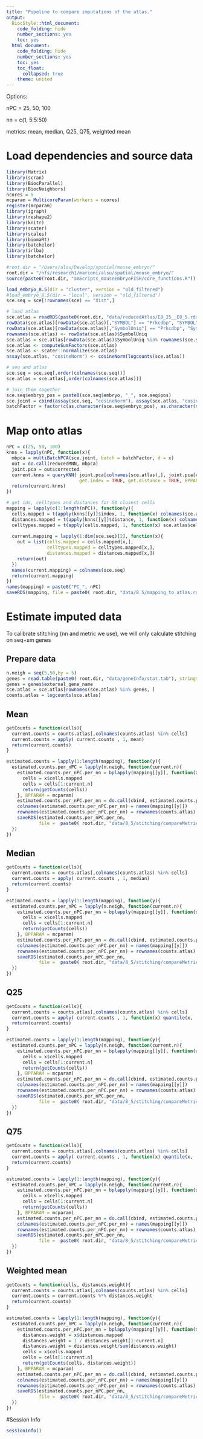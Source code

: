 ```yaml
---
title: "Pipeline to compare imputations of the atlas."
output:
  BiocStyle::html_document:
    code_folding: hide
    number_sections: yes
    toc: yes  
  html_document:
    code_folding: hide
    number_sections: yes
    toc: yes
    toc_float:
      collapsed: true
    theme: united
---
```


Options:

nPC = 25, 50, 100

nn = c(1, 5:5:50) 

metrics: mean, median, Q25, Q75, weighted mean

# Load dependencies and source data

```r

library(Matrix)
library(scran)
library(BiocParallel)
library(BiocNeighbors)
ncores = 5
mcparam = MulticoreParam(workers = ncores)
register(mcparam)
library(igraph)
library(reshape2)
library(knitr)
library(scater)
library(scales)
library(biomaRt)
library(batchelor)
library(irlba)
library(batchelor)

#root.dir = "/Users/alsu/Develop/spatial/mouse_embryo/"
root.dir = "/nfs/research1/marioni/alsu/spatial/mouse_embryo/"
source(paste0(root.dir, "amScripts_mouseEmbryoFISH/core_functions.R"))

load_embryo_8.5(dir = "cluster", version = "old_filtered")
#load_embryo_8.5(dir = "local", version = "old_filtered")
sce.seq = sce[!rownames(sce) == "Xist",]

# load atlas 
sce.atlas = readRDS(paste0(root.dir, "data/reducedAtlas/E8_25__E8_5.rds"))
rowData(sce.atlas)[rowData(sce.atlas)[,"SYMBOL"] == "Prkcdbp", "SYMBOL"] <- "Cavin3"
rowData(sce.atlas)[rowData(sce.atlas)[,"SymbolUniq"] == "Prkcdbp", "SymbolUniq"] <- "Cavin3"
rownames(sce.atlas) <- rowData(sce.atlas)$SymbolUniq
sce.atlas = sce.atlas[rowData(sce.atlas)$SymbolUniq %in% rownames(sce.seq), !is.na(sce.atlas$celltype)]
sce.atlas <- computeSumFactors(sce.atlas)
sce.atlas <- scater::normalize(sce.atlas)
assay(sce.atlas, "cosineNorm") <- cosineNorm(logcounts(sce.atlas))

# seq and atlas
sce.seq = sce.seq[,order(colnames(sce.seq))]
sce.atlas = sce.atlas[,order(colnames(sce.atlas))]

# join them together
sce.seq$embryo_pos = paste0(sce.seq$embryo, "_", sce.seq$pos)
sce.joint = cbind(assay(sce.seq, "cosineNorm"), assay(sce.atlas, "cosineNorm"))
batchFactor = factor(c(as.character(sce.seq$embryo_pos), as.character(sce.atlas$sample)))


```

# Map onto atlas

```r

nPC = c(25, 50, 100)
knns = lapply(nPC, function(x){
  mbpca = multiBatchPCA(sce.joint, batch = batchFactor, d = x)
  out = do.call(reducedMNN, mbpca)
  joint.pca = out$corrected
  current.knns = queryKNN( joint.pca[colnames(sce.atlas),], joint.pca[colnames(sce.seq),], k = 50, 
                           get.index = TRUE, get.distance = TRUE, BPPARAM = mcparam)
  return(current.knns) 
})

# get ids, celltypes and distances for 50 closest cells
mapping = lapply(c(1:length(nPC)), function(y){
  cells.mapped = t(apply(knns[[y]]$index, 1, function(x) colnames(sce.atlas)[x]))
  distances.mapped = t(apply(knns[[y]]$distance, 1, function(x) colnames(sce.atlas)[x])) 
  celltypes.mapped = t(apply(cells.mapped, 1, function(x) sce.atlas$celltype[match(x, colnames(sce.atlas))]))
  
  current.mapping = lapply(1:dim(sce.seq)[2], function(x){
    out = list(cells.mapped = cells.mapped[x,],
               celltypes.mapped = celltypes.mapped[x,],
               distances.mapped = distances.mapped[x,])
    return(out)
  })
  names(current.mapping) = colnames(sce.seq)
  return(current.mapping)
})
names(mapping) = paste0("PC_", nPC)
saveRDS(mapping, file = paste0( root.dir, "data/8_5/mapping_to_atlas.rds"))


```

# Estimate imputed data

To calibrate stitching (nn and metric we use), we will only calculate stitching on seq+sm genes

## Prepare data

```r

n.neigh = seq(5,50,by = 5)
genes = read.table(paste0( root.dir, "data/geneInfo/stat.tab"), stringsAsFactors = F, header = T)
genes = genes$external_gene_name
sce.atlas = sce.atlas[rownames(sce.atlas) %in% genes, ]
counts.atlas = logcounts(sce.atlas)

```

## Mean 

```r

getCounts = function(cells){
  current.counts = counts.atlas[,colnames(counts.atlas) %in% cells]
  current.counts = apply( current.counts , 1, mean)
  return(current.counts)
}

estimated.counts = lapply(1:length(mapping), function(y){
  estimated.counts.per_nPC = lapply(n.neigh, function(current.n){
    estimated.counts.per_nPC.per_nn = bplapply(mapping[[y]], function(x){
      cells = x$cells.mapped
      cells = cells[1:current.n]
      return(getCounts(cells)) 
    }, BPPARAM = mcparam)
    estimated.counts.per_nPC.per_nn = do.call(cbind, estimated.counts.per_nPC.per_nn)
    colnames(estimated.counts.per_nPC.per_nn) = names(mapping[[y]])
    rownames(estimated.counts.per_nPC.per_nn) = rownames(counts.atlas)
    saveRDS(estimated.counts.per_nPC.per_nn, 
            file =  paste0( root.dir, "data/8_5/stitching/compareMetrics/nn_", current.n, "__nPC_", names(mapping)[y], "__mean.rds"))
  })
})

```

## Median 

```r

getCounts = function(cells){
  current.counts = counts.atlas[,colnames(counts.atlas) %in% cells]
  current.counts = apply( current.counts , 1, median)
  return(current.counts)
}

estimated.counts = lapply(1:length(mapping), function(y){
  estimated.counts.per_nPC = lapply(n.neigh, function(current.n){
    estimated.counts.per_nPC.per_nn = bplapply(mapping[[y]], function(x){
      cells = x$cells.mapped
      cells = cells[1:current.n]
      return(getCounts(cells)) 
    }, BPPARAM = mcparam)
    estimated.counts.per_nPC.per_nn = do.call(cbind, estimated.counts.per_nPC.per_nn)
    colnames(estimated.counts.per_nPC.per_nn) = names(mapping[[y]])
    rownames(estimated.counts.per_nPC.per_nn) = rownames(counts.atlas)
    saveRDS(estimated.counts.per_nPC.per_nn, 
            file =  paste0( root.dir, "data/8_5/stitching/compareMetrics/nn_", current.n, "__nPC_", names(mapping)[y], "__median.rds"))
  })
})

```

## Q25 

```r

getCounts = function(cells){
  current.counts = counts.atlas[,colnames(counts.atlas) %in% cells]
  current.counts = apply( current.counts , 1, function(x) quantile(x, .25))
  return(current.counts)
}

estimated.counts = lapply(1:length(mapping), function(y){
  estimated.counts.per_nPC = lapply(n.neigh, function(current.n){
    estimated.counts.per_nPC.per_nn = bplapply(mapping[[y]], function(x){
      cells = x$cells.mapped
      cells = cells[1:current.n]
      return(getCounts(cells)) 
    }, BPPARAM = mcparam)
    estimated.counts.per_nPC.per_nn = do.call(cbind, estimated.counts.per_nPC.per_nn)
    colnames(estimated.counts.per_nPC.per_nn) = names(mapping[[y]])
    rownames(estimated.counts.per_nPC.per_nn) = rownames(counts.atlas)
    saveRDS(estimated.counts.per_nPC.per_nn, 
            file =  paste0( root.dir, "data/8_5/stitching/compareMetrics/nn_", current.n, "__nPC_", names(mapping)[y], "__q25.rds"))
  })
})

```

## Q75 

```r

getCounts = function(cells){
  current.counts = counts.atlas[,colnames(counts.atlas) %in% cells]
  current.counts = apply( current.counts , 1, function(x) quantile(x, .75))
  return(current.counts)
}

estimated.counts = lapply(1:length(mapping), function(y){
  estimated.counts.per_nPC = lapply(n.neigh, function(current.n){
    estimated.counts.per_nPC.per_nn = bplapply(mapping[[y]], function(x){
      cells = x$cells.mapped
      cells = cells[1:current.n]
      return(getCounts(cells)) 
    }, BPPARAM = mcparam)
    estimated.counts.per_nPC.per_nn = do.call(cbind, estimated.counts.per_nPC.per_nn)
    colnames(estimated.counts.per_nPC.per_nn) = names(mapping[[y]])
    rownames(estimated.counts.per_nPC.per_nn) = rownames(counts.atlas)
    saveRDS(estimated.counts.per_nPC.per_nn, 
            file =  paste0( root.dir, "data/8_5/stitching/compareMetrics/nn_", current.n, "__nPC_", names(mapping)[y], "__q75.rds"))
  })
})

```

## Weighted mean

```r

getCounts = function(cells, distances.weight){
  current.counts = counts.atlas[,colnames(counts.atlas) %in% cells]
  current.counts = current.counts %*% distances.weight
  return(current.counts)
}

estimated.counts = lapply(1:length(mapping), function(y){
  estimated.counts.per_nPC = lapply(n.neigh, function(current.n){
    estimated.counts.per_nPC.per_nn = bplapply(mapping[[y]], function(x){
      distances.weight = x$distances.mapped
      distances.weight = 1 / distances.weight[1:current.n]
      distances.weight = distances.weight/sum(distances.weight)
      cells = x$cells.mapped
      cells = cells[1:current.n]
      return(getCounts(cells, distances.weight)) 
    }, BPPARAM = mcparam)
    estimated.counts.per_nPC.per_nn = do.call(cbind, estimated.counts.per_nPC.per_nn)
    colnames(estimated.counts.per_nPC.per_nn) = names(mapping[[y]])
    rownames(estimated.counts.per_nPC.per_nn) = rownames(counts.atlas)
    saveRDS(estimated.counts.per_nPC.per_nn, 
            file =  paste0( root.dir, "data/8_5/stitching/compareMetrics/nn_", current.n, "__nPC_", names(mapping)[y], "__weightedMean.rds"))
  })
})

```



#Session Info

```r
sessionInfo()
```
